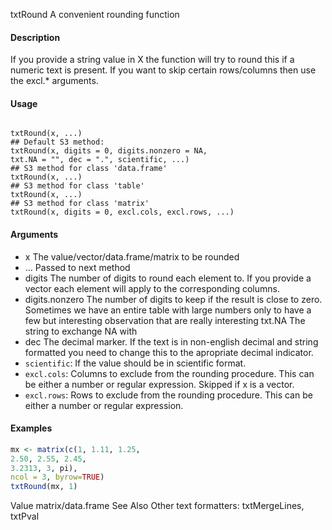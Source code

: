 txtRound A convenient rounding function

#### Description 

If you provide a string value in X the function will try to round this if a numeric text is present. If
you want to skip certain rows/columns then use the excl.* arguments.

#### Usage 
<pre><code>
txtRound(x, ...)
## Default S3 method:
txtRound(x, digits = 0, digits.nonzero = NA,
txt.NA = "", dec = ".", scientific, ...)
## S3 method for class 'data.frame'
txtRound(x, ...)
## S3 method for class 'table'
txtRound(x, ...)
## S3 method for class 'matrix'
txtRound(x, digits = 0, excl.cols, excl.rows, ...)
</code></pre>

#### Arguments 

* x The value/vector/data.frame/matrix to be rounded
* ... Passed to next method
* digits The number of digits to round each element to. If you provide a vector each element will apply to the corresponding columns.
* digits.nonzero The number of digits to keep if the result is close to zero. Sometimes we have an entire table with large numbers only to have a few but interesting observation that are really interesting
txt.NA The string to exchange NA with
* dec The decimal marker. If the text is in non-english decimal and string formatted you need to change this to the apropriate decimal indicator.
* ``scientific``: If the value should be in scientific format.
* ``excl.cols``: Columns to exclude from the rounding procedure. This can be either a number or regular expression. Skipped if x is a vector.
* ``excl.rows``: Rows to exclude from the rounding procedure. This can be either a number or
regular expression.


#### Examples
```r
mx <- matrix(c(1, 1.11, 1.25,
2.50, 2.55, 2.45,
3.2313, 3, pi),
ncol = 3, byrow=TRUE)
txtRound(mx, 1)
```

Value
matrix/data.frame
See Also
Other text formatters: txtMergeLines, txtPval
